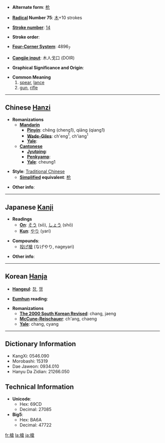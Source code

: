 * '''Alternate form''': [[枪]]

* '''[[Wiktionary:Chinese radical index| Radical]] Number 75''': [[Wiktionary:Chinese radical index 木|木]]+10 strokes

* '''[[Wiktionary:Chinese total strokes index|Stroke number]]''': [[Wiktionary:Chinese total strokes index 14|14]]

* '''Stroke order''': 

* '''[[Wiktionary:Chinese four corner index|Four-Corner System]]''': 4896<sub>7</sub>

* '''[[Wiktionary:Chinese Cangjie index|Cangjie input]]''': 木人戈口 (DOIR)

* '''Graphical Significance and Origin''': 

* '''Common Meaning'''
*#[[spear]], [[lance]]
*# [[gun]], [[rifle]]

----

== Chinese [[Hanzi]] ==

* '''Romanizations'''
** '''[[Mandarin]]'''
*** '''[[Pinyin]]''': chēng (cheng1), qiāng (qiang1)
*** '''[[Wade-Giles]]''': ch'eng<sup>1</sup>, ch'iang<sup>1</sup>
*** '''[[Yale]]''': 
** '''[[Cantonese]]'''
*** '''[[Jyutping]]''':
*** '''[[Penkyamp]]''': 
*** '''[[Yale]]''': cheung1

* '''Style''': [[Traditional Chinese]] 
** '''[[Simplified Chinese|Simplified]] equivalent''': [[枪]]

* '''Other info''': 

----

== Japanese [[Kanji]] ==

* '''Readings'''
** '''[[On]]''': [[そう]] (sō), [[しょう]] (shō)
** '''[[Kun]]''': [[やり]] (yari)

* '''Compounds''':
**[[投げ槍]] (なげやり, nageyari)

* '''Other info''':  

----

== Korean [[Hanja]] ==

* '''[[Hangeul]]''': [[창]], [[쟁]]

* '''[[Eumhun]] reading''': 

* '''Romanizations'''
** '''[[The 2000 South Korean Revised Romanization|The 2000 South Korean Revised]]''': chang, jaeng
** '''[[McCune-Reischauer]]''': ch'ang, chaeng
** '''[[Yale]]''': chang, cyang

----

== Dictionary Information ==

* KangXi: 0546.090
* Morobashi: 15319
* Dae Jaweon: 0934.010
* Hanyu Da Zidian: 21266.050

== Technical Information ==

* '''Unicode''':
** Hex: 69CD
** Decimal: 27085
* '''Big5''':
** Hex: BA6A
** Decimal: 47722

[[fr:槍]]
[[la:槍]]
[[ja:槍]]